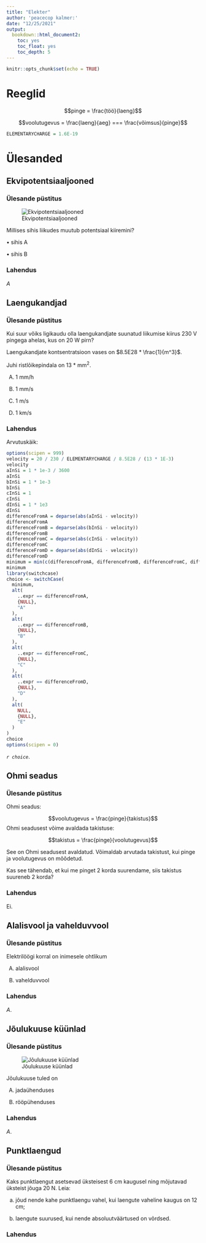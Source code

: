 ```yaml
---
title: "Elekter"
author: 'peacecop kalmer:'
date: "12/25/2021"
output:
  bookdown::html_document2:
    toc: yes
    toc_float: yes
    toc_depth: 5
---
```


```r
knitr::opts_chunk$set(echo = TRUE)
```

# Reeglid

$$pinge = \frac{töö}{laeng}$$

$$voolutugevus = \frac{laeng}{aeg} === \frac{võimsus}{pinge}$$

```r
ELEMENTARYCHARGE = 1.6E-19
```

# Ülesanded

## Ekvipotentsiaaljooned

### Ülesande püstitus

![Ekvipotentsiaaljooned](equipotential-lines.png)

Millises sihis liikudes 
muutub potentsiaal 
kiiremini?

• sihis A

• sihis B

### Lahendus

*A*

## Laengukandjad

### Ülesande püstitus

Kui suur võiks ligikaudu olla laengukandjate suunatud 
liikumise kiirus 230 V pingega ahelas, kus on 20 W 
pirn?

Laengukandjate kontsentratsioon vases on $8.5E28 * \frac{1}{m^3}$.

Juhi ristlõikepindala on 13 * mm^2^. 

A.
1 mm/h

B.
1 mm/s

C.
1 m/s

D.
1 km/s

### Lahendus

Arvutuskäik:

```r
options(scipen = 999)
velocity = 20 / 230 / ELEMENTARYCHARGE / 8.5E28 / (13 * 1E-3)
velocity
aInSi = 1 * 1e-3 / 3600
aInSi
bInSi = 1 * 1e-3
bInSi
cInSi = 1
cInSi
dInSi = 1 * 1e3
dInSi
differenceFromA = deparse(abs(aInSi - velocity))
differenceFromA
differenceFromB = deparse(abs(bInSi - velocity))
differenceFromB
differenceFromC = deparse(abs(cInSi - velocity))
differenceFromC
differenceFromD = deparse(abs(dInSi - velocity))
differenceFromD
minimum = min(c(differenceFromA, differenceFromB, differenceFromC, differenceFromD))
minimum
library(switchcase)
choice <- switchCase(
  minimum,
  alt(
    ..expr == differenceFromA,
    {NULL},
    "A"
  ),
  alt(
    ..expr == differenceFromB,
    {NULL},
    "B"
  ),
  alt(
    ..expr == differenceFromC,
    {NULL},
    "C"
  ),
  alt(
    ..expr == differenceFromD,
    {NULL},
    "D"
  ),
  alt(
    NULL,
    {NULL},
    "E"
  )
)
choice
options(scipen = 0)
```
*`r choice`*.

## Ohmi seadus

### Ülesande püstitus

Ohmi seadus:

$$voolutugevus = \frac{pinge}{takistus}$$
Ohmi
seadusest võime avaldada takistuse:

$$takistus = \frac{pinge}{voolutugevus}$$

See on 
Ohmi
seadusest 
avaldatud. 
Võimaldab arvutada 
takistust, kui pinge ja 
voolutugevus on mõõdetud.

Kas see tähendab, et kui me pinget 
2 korda suurendame, siis takistus 
suureneb 2 korda?

### Lahendus

Ei.

## Alalisvool ja vahelduvvool

### Ülesande püstitus

Elektrilöögi korral on inimesele ohtlikum

A.
alalisvool

B.
vahelduvvool

### Lahendus

*A*.

## Jõulukuuse küünlad

### Ülesande püstitus

![Jõulukuuse küünlad](christmas-tree-candles.png)

Jõulukuuse tuled on

A.
jadaühenduses

B.
rööpühenduses

### Lahendus

*A*.

## Punktlaengud

### Ülesande püstitus

Kaks punktlaengut asetsevad üksteisest 6 cm kaugusel ning mõjutavad üksteist jõuga 20 N. Leia:

a) jõud nende kahe punktlaengu vahel, kui laengute vaheline kaugus on 12 cm;

b) laengute suurused, kui nende absoluutväärtused on võrdsed.

### Lahendus

